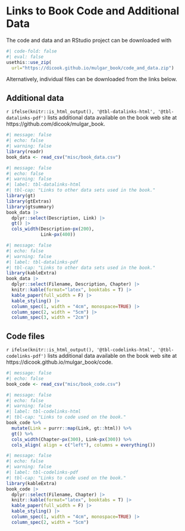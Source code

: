# Links to Book Code and Additional Data {#book-data}

The code and data and an RStudio project can be downloaded with 

```r
#| code-fold: false
#| eval: false
usethis::use_zip(
  url="https://dicook.github.io/mulgar_book/code_and_data.zip")
```

Alternatively, individual files can be downloaded from the links below.

## Additional data

`r ifelse(knitr::is_html_output(), '@tbl-datalinks-html', '@tbl-datalinks-pdf')` lists additional data available on the book web site at https://github.com/dicook/mulgar_book. 

```r
#| message: false
#| echo: false
#| warning: false
library(readr)
book_data <- read_csv("misc/book_data.csv") 
```

::: {.content-visible when-format="html"}

```r
#| message: false
#| echo: false
#| warning: false
#| label: tbl-datalinks-html
#| tbl-cap: "Links to other data sets used in the book."
library(gt)
library(gtExtras)
library(gtsummary)
book_data |> 
  dplyr::select(Description, Link) |>
  gt() |>
  cols_width(Description~px(200), 
             Link~px(400))
```
:::

::: {.content-visible when-format="pdf"}
```r
#| message: false
#| echo: false
#| warning: false
#| label: tbl-datalinks-pdf
#| tbl-cap: "Links to other data sets used in the book."
library(kableExtra)
book_data |> 
  dplyr::select(Filename, Description, Chapter) |>
  knitr::kable(format="latex", booktabs = T) |>
  kable_paper(full_width = F) |>
  kable_styling() |>
  column_spec(1, width = "4cm", monospace=TRUE) |>
  column_spec(2, width = "5cm") |>
  column_spec(3, width = "2cm")
```
:::

## Code files

`r ifelse(knitr::is_html_output(), '@tbl-codelinks-html', '@tbl-codelinks-pdf')` lists additional data available on the book web site at https://dicook.github.io/mulgar_book/code. 

```r
#| message: false
#| echo: false
book_code <- read_csv("misc/book_code.csv") 
```

::: {.content-visible when-format="html"}

```r
#| message: false
#| echo: false
#| warning: false
#| label: tbl-codelinks-html
#| tbl-cap: "Links to code used on the book."
book_code %>% 
  mutate(Link = purrr::map(Link, gt::html)) %>% 
  gt() %>% 
  cols_width(Chapter~px(300), Link~px(300)) %>%
  cols_align( align = c("left"), columns = everything())
```

:::

::: {.content-visible when-format="pdf"}
```r
#| message: false
#| echo: false
#| warning: false
#| label: tbl-codelinks-pdf
#| tbl-cap: "Links to code used on the book."
library(kableExtra)
book_code |> 
  dplyr::select(Filename, Chapter) |>
  knitr::kable(format="latex", booktabs = T) |>
  kable_paper(full_width = F) |>
  kable_styling() |>
  column_spec(1, width = "4cm", monospace=TRUE) |>
  column_spec(2, width = "5cm") 
```
:::
